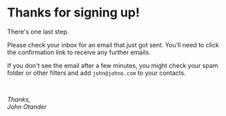 
# Thanks for signing up!

There's one last step.

Please check your inbox for an email that just got sent. You'll
need to click the confirmation link to receive any further emails.

If you don't see the email after a few minutes, you might check your
spam folder or other filters and add `john@johno.com` to your contacts.

<br />

_Thanks,_  
_John Otander_
